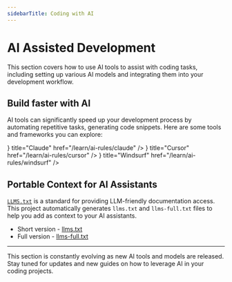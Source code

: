 ```yaml
---
sidebarTitle: Coding with AI
---
```



# AI Assisted Development

This section covers how to use AI tools to assist with coding tasks, including setting up various AI models and integrating them into your development workflow.

## Build faster with AI

AI tools can significantly speed up your development process by automating repetitive tasks, generating code snippets. Here are some tools and frameworks you can explore:

<Cards>
  <Cards.Card
    icon={<RiClaudeLine />}
    title="Claude"
    href="/learn/ai-rules/claude"
  />
  <Cards.Card
    icon={<PiCursorClickFill className="scale-95" />}
    title="Cursor"
    href="/learn/ai-rules/cursor"
  />
  <Cards.Card
    icon={<PiTerminalWindowBold className="scale-105" />}
    title="Windsurf"
    href="/learn/ai-rules/windsurf"
  />
</Cards>

## Portable Context for AI Assistants

[`LLMS.txt`](https://llmstxt.org/) is a standard for providing LLM-friendly documentation access. This project automatically generates `llms.txt` and `llms-full.txt` files to help you add as context to your AI assistants.

- Short version - [llms.txt](https://www.compile.world/llms.txt)
- Full version - [llms-full.txt](https://www.compile.world/llms-full.txt)

---

<Callout type="info">
  This section is constantly evolving as new AI tools and models are released.
  Stay tuned for updates and new guides on how to leverage AI in your coding
  projects.
</Callout>
